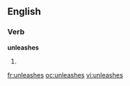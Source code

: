 ==English==

===Verb===
'''unleashes'''

# {{third-person singular of|unleash}}

[[fr:unleashes]]
[[oc:unleashes]]
[[vi:unleashes]]